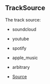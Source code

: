 ## TrackSource
The track source:
- soundcloud
- youtube
- spotify
- apple_music
- arbitrary



- [Source](https://github.com/Androz2091/discord-player/blob/4177c53/packages/discord-player/src/types/types.ts#L64)